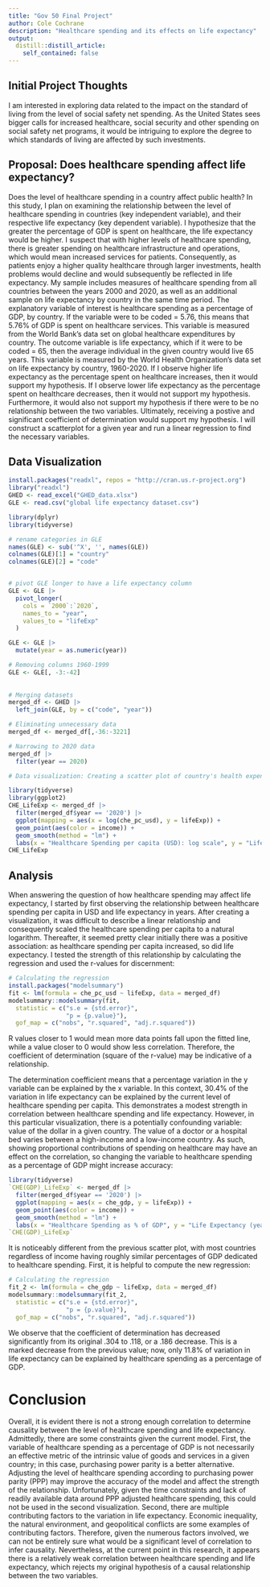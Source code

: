 ```yaml
---
title: "Gov 50 Final Project"
author: Cole Cochrane
description: "Healthcare spending and its effects on life expectancy"
output:
  distill::distill_article:
    self_contained: false
---
```




## Initial Project Thoughts

I am interested in exploring data related to the impact on the standard of living from the level of social safety net spending. As the United States sees bigger calls for increased healthcare, social security and other spending on social safety net programs, it would be intriguing to explore the degree to which standards of living are affected by such investments.

## Proposal: Does healthcare spending affect life expectancy?

Does the level of healthcare spending in a country affect public health? In this study, I plan on examining the relationship between the level of healthcare spending in countries (key independent variable), and their respective life expectancy (key dependent variable). I hypothesize that the greater the percentage of GDP is spent on healthcare, the life expectancy would be higher. I suspect that with higher levels of healthcare spending, there is greater spending on healthcare infrastructure and operations, which would mean increased services for patients. Consequently, as patients enjoy a higher quality healthcare through larger investments, health problems would decline and would subsequently be reflected in life expectancy. My sample includes measures of healthcare spending from all countries between the years 2000 and 2020, as well as an additional sample on life expectancy by country in the same time period. The explanatory variable of interest is healthcare spending as a percentage of GDP, by country. If the variable were to be coded = 5.76, this means that 5.76% of GDP is spent on healthcare services. This variable is measured from the World Bank's data set on global healthcare expenditures by country. The outcome variable is life expectancy, which if it were to be coded = 65, then the average individual in the given country would live 65 years. This variable is measured by the World Health Organization's data set on life expectancy by country, 1960-2020. If I observe higher life expectancy as the percentage spent on healthcare increases, then it would support my hypothesis. If I observe lower life expectancy as the percentage spent on healthcare decreases, then it would not support my hypothesis. Furthermore, it would also not support my hypothesis if there were to be no relationship between the two variables. Ultimately, receiving a postive and significant coefficient of determination would support my hypothesis. I will construct a scatterplot for a given year and run a linear regression to find the necessary variables.

## Data Visualization

```r
install.packages("readxl", repos = "http://cran.us.r-project.org")
library("readxl")
GHED <- read_excel("GHED_data.xlsx")
GLE <- read.csv("global life expectancy dataset.csv")
```

```r
library(dplyr)
library(tidyverse)

# rename categories in GLE
names(GLE) <- sub('^X', '', names(GLE))
colnames(GLE)[1] = "country"
colnames(GLE)[2] = "code"


# pivot GLE longer to have a life expectancy column
GLE <- GLE |>
  pivot_longer(
    cols = `2000`:`2020`,
    names_to = "year",
    values_to = "lifeExp"
  )

GLE <- GLE |>
  mutate(year = as.numeric(year))

# Removing columns 1960-1999
GLE <- GLE[, -3:-42]
  
  
# Merging datasets
merged_df <- GHED |>
  left_join(GLE, by = c("code", "year"))

# Eliminating unnecessary data
merged_df <- merged_df[,-36:-3221]
```

```r
# Narrowing to 2020 data
merged_df |>
  filter(year == 2020)
```


```r
# Data visualization: Creating a scatter plot of country's health expenditures and life expectancy in 2020. 

library(tidyverse)
library(ggplot2)
CHE_LifeExp <- merged_df |>
  filter(merged_df$year == '2020') |>
  ggplot(mapping = aes(x = log(che_pc_usd), y = lifeExp)) + 
  geom_point(aes(color = income)) +
  geom_smooth(method = "lm") +
  labs(x = "Healthcare Spending per capita (USD): log scale", y = "Life Expectancy (years)", title = "Healthcare Spending & Life Expectancy Association (2020)")
CHE_LifeExp
```

## Analysis

When answering the question of how healthcare spending may affect life expectancy, I started by first observing the relationship between healthcare spending per capita in USD and life expectancy in years. After creating a visualization, it was difficult to describe a linear relationship and consequently scaled the healthcare spending per capita to a natural logarithm. Thereafter, it  seemed pretty clear initially there was a positive association: as healthcare spending per capita increased, so did life expectancy. I tested the strength of this relationship by calculating the regression and used the r-values for discernment:

```r
# Calculating the regression
install.packages("modelsummary")
fit <- lm(formula = che_pc_usd ~ lifeExp, data = merged_df)
modelsummary::modelsummary(fit,
  statistic = c("s.e = {std.error}",
                "p = {p.value}"),
  gof_map = c("nobs", "r.squared", "adj.r.squared"))
```
R values closer to 1 would mean more data points fall upon the fitted line, while a value closer to 0 would show less correlation. Therefore, the coefficient of determination (square of the r-value) may be indicative of a relationship.

The determination coefficient means that a percentage variation in the y variable can be explained by the x variable. In this context, 30.4% of the variation in life expectancy can be explained by the current level of healthcare spending per capita. This demonstrates a modest strength in correlation between healthcare spending and life expectancy. However, in this particular visualization, there is a potentially confounding variable: value of the dollar in a given country. The value of a doctor or a hospital bed varies between a high-income and a low-income country. As such, showing proportional contributions of spending on healthcare may have an effect on the correlation, so changing the variable to healthcare spending as a percentage of GDP might increase accuracy:

```r
library(tidyverse)
`CHE(GDP)_LifeExp` <- merged_df |>
  filter(merged_df$year == '2020') |>
  ggplot(mapping = aes(x = che_gdp, y = lifeExp)) + 
  geom_point(aes(color = income)) +
  geom_smooth(method = "lm") +
  labs(x = "Healthcare Spending as % of GDP", y = "Life Expectancy (years)", title = "Healthcare Spending & Life Expectancy Association (2020)")
`CHE(GDP)_LifeExp`
```
It is noticeably different from the previous scatter plot, with most countries regardless of income having roughly similar percentages of GDP dedicated to healthcare spending. First, it is helpful to compute the new regression:

```r
# Calculating the regression
fit_2 <- lm(formula = che_gdp ~ lifeExp, data = merged_df)
modelsummary::modelsummary(fit_2,
  statistic = c("s.e = {std.error}",
                "p = {p.value}"),
  gof_map = c("nobs", "r.squared", "adj.r.squared"))
```
We observe that the coefficient of determination has decreased significantly from its original .304 to .118, or a .186 decrease. This is a marked decrease from the previous value; now, only 11.8% of variation in life expectancy can be explained by healthcare spending as a percentage of GDP. 

# Conclusion

Overall, it is evident there is not a strong enough correlation to determine causality between the level of healthcare spending and life expectancy. Admittedly, there are some constraints given the current model. First, the variable of healthcare spending as a percentage of GDP is not necessarily an effective metric of the intrinsic value of goods and services in a given country; in this case, purchasing power parity is a better alternative. Adjusting the level of healthcare spending according to purchasing power parity (PPP) may improve the accuracy of the model and affect the strength of the relationship. Unfortunately, given the time constraints and lack of readily available data around PPP adjusted healthcare spending, this could not be used in the second visualization. Second, there are multiple contributing factors to the variation in life expectancy. Economic inequality, the natural environment, and geopolitical conflicts are some examples of contributing factors. Therefore, given the numerous factors involved, we can not be entirely sure what would be a significant level of correlation to infer causality. Nevertheless, at the current point in this research, it appears there is a relatively weak correlation between healthcare spending and life expectancy, which rejects my original hypothesis of a causal relationship between the two variables. 






































































































































